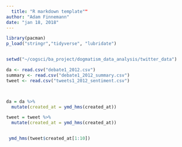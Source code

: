 ```yaml
---
  title: "R markdown template""
author: "Adam Finnemann"
date: "jan 18, 2018"
---
```


```r

library(pacman)
p_load("stringr","tidyverse", "lubridate")


setwd("~/cogsci/ba_project/dogmatism_data_analysis/twitter_data")

da <- read.csv("debate1_2012.csv") 
summary <- read.csv("debate1_2012_summary.csv")
tweet <- read.csv("tweets1_2012_sentiment.csv")




```

```r
da = da %>% 
  mutate(created_at = ymd_hms(created_at))

tweet = tweet %>% 
  mutate(created_at = ymd_hms(created_at))


 ymd_hms(tweet$created_at[1:10])

```

```r

```

```r

```

